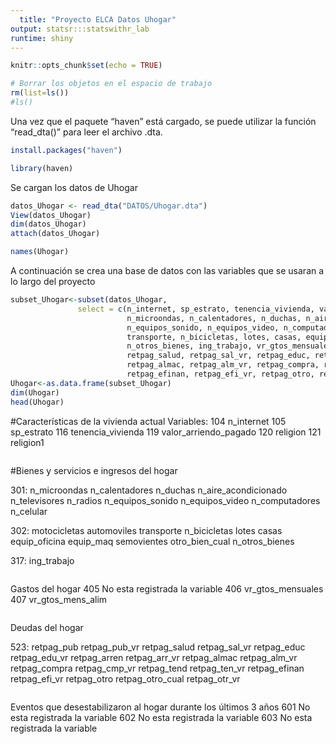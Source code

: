 ```yaml
---
  title: "Proyecto ELCA Datos Uhogar"
output: statsr:::statswithr_lab
runtime: shiny
---
```

  ```r
knitr::opts_chunk$set(echo = TRUE)
```

```r
# Borrar los objetos en el espacio de trabajo
rm(list=ls())
#ls()
```

Una vez que el paquete "haven" está cargado, se puede utilizar la función "read_dta()" para leer el archivo .dta. 
```r
install.packages("haven")
```

```r
library(haven)
```

Se cargan los datos de Uhogar

```r
datos_Uhogar <- read_dta("DATOS/Uhogar.dta")
View(datos_Uhogar)
dim(datos_Uhogar)
attach(datos_Uhogar)
```

```r
names(Uhogar)
```

A continuación se crea una base de datos con las variables que se usaran a lo largo del proyecto

```r
subset_Uhogar<-subset(datos_Uhogar, 
               select = c(n_internet, sp_estrato, tenencia_vivienda, valor_arriendo_pagado, religion, religion1,
                          n_microondas, n_calentadores, n_duchas, n_aire_acondicionado, n_televisores, n_radios,
                          n_equipos_sonido, n_equipos_video, n_computadores, n_celular, motocicletas, automoviles, 
                          transporte, n_bicicletas, lotes, casas, equip_oficina, equip_maq, semovientes, otro_bien_cual, 
                          n_otros_bienes, ing_trabajo, vr_gtos_mensuales, vr_gtos_mens_alim, retpag_pub, retpag_pub_vr,
                          retpag_salud, retpag_sal_vr, retpag_educ, retpag_edu_vr, retpag_arren, retpag_arr_vr, 
                          retpag_almac, retpag_alm_vr, retpag_compra, retpag_cmp_vr, retpag_tend, retpag_ten_vr,
                          retpag_efinan, retpag_efi_vr, retpag_otro, retpag_otro_cual, retpag_otr_vr))
Uhogar<-as.data.frame(subset_Uhogar)
dim(Uhogar)
head(Uhogar)
```

#Características de la vivienda actual
Variables: 
104	n_internet
105	sp_estrato
116	tenencia_vivienda
119	valor_arriendo_pagado
120	religion
121	religion1


```r

```

#Bienes y servicios e ingresos del hogar

301:
n_microondas
n_calentadores
n_duchas
n_aire_acondicionado
n_televisores
n_radios
n_equipos_sonido
n_equipos_video
n_computadores
n_celular


302:
motocicletas
automoviles
transporte
n_bicicletas
lotes
casas
equip_oficina
equip_maq
semovientes
otro_bien_cual
n_otros_bienes

317:
ing_trabajo

```r

```

Gastos del hogar
405	No esta registrada la variable
406	vr_gtos_mensuales
407	vr_gtos_mens_alim


```r

```

Deudas del hogar

523:
retpag_pub
retpag_pub_vr
retpag_salud
retpag_sal_vr
retpag_educ
retpag_edu_vr
retpag_arren
retpag_arr_vr
retpag_almac
retpag_alm_vr
retpag_compra
retpag_cmp_vr
retpag_tend
retpag_ten_vr
retpag_efinan
retpag_efi_vr
retpag_otro
retpag_otro_cual
retpag_otr_vr


```r

```

Eventos que desestabilizaron al hogar durante los últimos 3 años 
601		No esta registrada la variable
602		No esta registrada la variable
603		No esta registrada la variable


